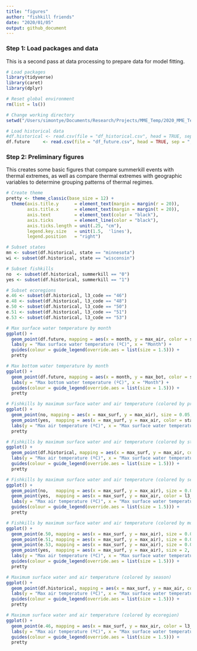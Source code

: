 ```yaml
---
title: "figures"
author: "fishkill friends"
date: "2020/01/05"
output: github_document
---
```


### Step 1: Load packages and data

This is a second pass at data processing to prepare data for model fitting.

```{r: Load packages and data}
# Load packages
library(tidyverse)
library(caret)
library(dplyr)

# Reset global environment
rm(list = ls())

# Change working directory
setwd("/Users/simontye/Documents/Research/Projects/MME_Temp/2020_MME_Temp/data/processed")

# Load historical data
#df.historical <- read.csv(file = "df_historical.csv", head = TRUE, sep = ",")
df.future     <- read.csv(file = "df_future.csv", head = TRUE, sep = ",")
```

### Step 2: Preliminary figures

This creates some basic figures that compare summerkill events with thermal extremes, as well as compare thermal extremes with geographic variables to determine grouping patterns of thermal regimes.

```{r: Preliminary figures}
# Create theme
pretty <- theme_classic(base_size = 12) +
  theme(axis.title.y      = element_text(margin = margin(r = 20)),
        axis.title.x      = element_text(margin = margin(t = 20)), 
        axis.text         = element_text(color = "black"), 
        axis.ticks        = element_line(color = "black"),
        axis.ticks.length = unit(.25, "cm"), 
        legend.key.size   = unit(1.5,  'lines'),
        legend.position   = "right")

# Subset states
mn <- subset(df.historical, state == "minnesota")
wi <- subset(df.historical, state == "wisconsin")

# Subset fishkills
no  <- subset(df.historical, summerkill == "0")
yes <- subset(df.historical, summerkill == "1")

# Subset ecoregions
e.46 <- subset(df.historical, l3_code == "46")
e.48 <- subset(df.historical, l3_code == "48")
e.50 <- subset(df.historical, l3_code == "50")
e.51 <- subset(df.historical, l3_code == "51")
e.53 <- subset(df.historical, l3_code == "53")

# Max surface water temperature by month
ggplot() +
  geom_point(df.future, mapping = aes(x = month, y = max_air, color = season), size = 0.05) +
  labs(y = "Max surface water temperature (ºC)", x = "Month") +
  guides(colour = guide_legend(override.aes = list(size = 1.5))) +
  pretty

# Max bottom water temperature by month
ggplot() +
  geom_point(df.future, mapping = aes(x = month, y = max_bot, color = season), size = 0.05) +
  labs(y = "Max bottom water temperature (ºC)", x = "Month") +
  guides(colour = guide_legend(override.aes = list(size = 1.5))) +
  pretty

# Fishkills by maximum surface water and air temperature (colored by presence)
ggplot() +
  geom_point(no, mapping = aes(x = max_surf, y = max_air), size = 0.05, color = "lightblue") +
  geom_point(yes,  mapping = aes(x = max_surf, y = max_air, color = state), size = 2) +
  labs(y = "Max air temperature (ºC)", x = "Max surface water temperature (ºC)") +
  pretty

# Fishkills by maximum surface water and air temperature (colored by state)
ggplot() +
  geom_point(df.historical, mapping = aes(x = max_surf, y = max_air, color = season), size = 0.05) +
  labs(y = "Max air temperature (ºC)", x = "Max surface water temperature (ºC)") +
  guides(colour = guide_legend(override.aes = list(size = 1.5))) +
  pretty

# Fishkills by maximum surface water and air temperature (colored by season)
ggplot() +
  geom_point(no,   mapping = aes(x = max_surf, y = max_air), size = 0.05, color = "lightblue") +
  geom_point(yes,  mapping = aes(x = max_surf, y = max_air, color = l3_code), size = 2) +
  labs(y = "Max air temperature (ºC)", x = "Max surface water temperature (ºC)") +
  guides(colour = guide_legend(override.aes = list(size = 1.5))) +
  pretty

# Fishkills by maximum surface water and air temperature (colored by month)
ggplot() +
  geom_point(e.50, mapping = aes(x = max_surf, y = max_air), size = 0.05, color = "lightblue") +
  geom_point(e.51, mapping = aes(x = max_surf, y = max_air), size = 0.05, color = "blue") +
  geom_point(e.53, mapping = aes(x = max_surf, y = max_air), size = 0.05, color = "darkblue") +
  geom_point(yes,  mapping = aes(x = max_surf, y = max_air), size = 2, color = "darkred") +
  labs(y = "Max air temperature (ºC)", x = "Max surface water temperature (ºC)") +
  guides(colour = guide_legend(override.aes = list(size = 1.5))) +
  pretty

# Maximum surface water and air temperature (colored by season)
ggplot() +
  geom_point(df.historical, mapping = aes(x = max_surf, y = max_air, color = season), size = 0.05) +
  labs(y = "Max air temperature (ºC)", x = "Max surface water temperature (ºC)") +
  guides(colour = guide_legend(override.aes = list(size = 1.5))) +
  pretty

# Maximum surface water and air temperature (colored by ecoregion)
ggplot() +
  geom_point(e.46, mapping = aes(x = max_surf, y = max_air, color = l3_code), size = 0.02) +
  labs(y = "Max air temperature (ºC)", x = "Max surface water temperature (ºC)") +
  guides(colour = guide_legend(override.aes = list(size = 1.5))) +
  pretty
```
